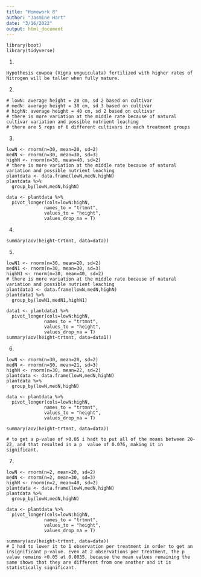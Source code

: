 ```yaml
---
title: "Homework 8"
author: "Jasmine Hart"
date: "3/16/2022"
output: html_document
---
```


```
library(boot)
library(tidyverse)
```

1.
```
Hypothesis cowpea (Vigna unguiculata) fertilized with higher rates of Nitrogen will be taller when fully mature.
```

2.
```
# lowN: average height = 20 cm, sd 2 based on cultivar
# medN: average height = 30 cm, sd 3 based on cultivar 
# highN: average height = 40 cm, sd 2 based on cultivar
# there is more variation at the middle rate because of natural cultivar variation and possible nutrient leaching
# there are 5 reps of 6 different cultivars in each treatment groups
```

3.
```
lowN <- rnorm(n=30, mean=20, sd=2)
medN <- rnorm(n=30, mean=30, sd=3)
highN <- rnorm(n=30, mean=40, sd=2)
# there is more variation at the middle rate because of natural variation and possible nutrient leaching
plantdata <- data.frame(lowN,medN,highN)
plantdata %>%
  group_by(lowN,medN,highN)
  
data <- plantdata %>%
  pivot_longer(cols=lowN:highN,
              names_to = "trtmnt",
              values_to = "height",
              values_drop_na = T)

```

4.
```
summary(aov(height~trtmnt, data=data))
```

5.
```
lowN1 <- rnorm(n=30, mean=20, sd=2)
medN1 <- rnorm(n=30, mean=30, sd=3)
highN1 <- rnorm(n=30, mean=40, sd=2)
# there is more variation at the middle rate because of natural variation and possible nutrient leaching
plantdata1 <- data.frame(lowN,medN,highN)
plantdata1 %>%
  group_by(lowN1,medN1,highN1)
  
data1 <- plantdata1 %>%
  pivot_longer(cols=lowN:highN,
              names_to = "trtmnt",
              values_to = "height",
              values_drop_na = T)
summary(aov(height~trtmnt, data=data1))
```

6.
```
lowN <- rnorm(n=30, mean=20, sd=2)
medN <- rnorm(n=30, mean=21, sd=3)
highN <- rnorm(n=30, mean=22, sd=2)
plantdata <- data.frame(lowN,medN,highN)
plantdata %>%
  group_by(lowN,medN,highN)
  
data <- plantdata %>%
  pivot_longer(cols=lowN:highN,
              names_to = "trtmnt",
              values_to = "height",
              values_drop_na = T)

summary(aov(height~trtmnt, data=data))

# to get a p-value of >0.05 i hadt to put all of the means between 20-22, and that resulted in a p  value of 0.076, making it in significant.
```

7.
```
lowN <- rnorm(n=2, mean=20, sd=2)
medN <- rnorm(n=2, mean=30, sd=3)
highN <- rnorm(n=2, mean=40, sd=2)
plantdata <- data.frame(lowN,medN,highN)
plantdata %>%
  group_by(lowN,medN,highN)
  
data <- plantdata %>%
  pivot_longer(cols=lowN:highN,
              names_to = "trtmnt",
              values_to = "height",
              values_drop_na = T)
              
summary(aov(height~trtmnt, data=data))
# I had to lower it to 1 observation per treatment in order to get an insignificant p-value. Even at 2 observations per treatment, the p value remains <0.05 at 0.0035, because the mean values remaining the same shows that they are different from one another and it is statistically significant.
```



